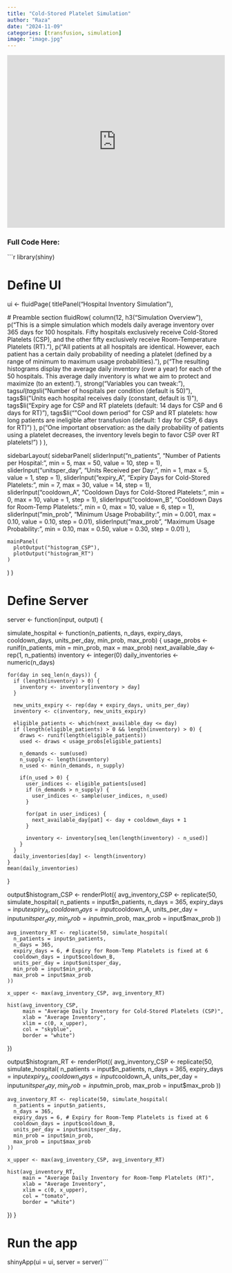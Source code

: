 ```yaml
---
title: "Cold-Stored Platelet Simulation"
author: "Raza"
date: "2024-11-09"
categories: [transfusion, simulation]
image: "image.jpg"
---
```


<iframe height="400" width="100%" frameborder="no" src="https://razas3.shinyapps.io/CSP_Sim_R/">

</iframe>

### Full Code Here:

```r
library(shiny)

# Define UI
ui <- fluidPage(
  titlePanel("Hospital Inventory Simulation"),
  
  # Preamble section
  fluidRow(
    column(12,
           h3("Simulation Overview"),
           p("This is a simple simulation which models daily average inventory over 365 days for 100 hospitals. Fifty hospitals exclusively receive Cold-Stored Platelets (CSP), and the other fifty exclusively receive Room-Temperature Platelets (RT)."),
           p("All patients at all hospitals are identical. However, each patient has a certain daily probability of needing a platelet (defined by a range of minimum to maximum usage probabilities)."),
           p("The resulting histograms display the average daily inventory (over a year) for each of the 50 hospitals. This average daily inventory is what we aim to protect and maximize (to an extent)."),
           strong("Variables you can tweak:"),
           tags$ul(
             tags$li("Number of hospitals per condition (default is 50)"),
             tags$li("Units each hospital receives daily (constant, default is 1)"),
             tags$li("Expiry age for CSP and RT platelets (default: 14 days for CSP and 6 days for RT)"),
             tags$li("\"Cool down period\" for CSP and RT platelets: how long patients are ineligible after transfusion (default: 1 day for CSP, 6 days for RT)")
           ),
           p("One important observation: as the daily probability of patients using a platelet decreases, the inventory levels begin to favor CSP over RT platelets!")
    )
  ),
  
  sidebarLayout(
    sidebarPanel(
      sliderInput("n_patients", "Number of Patients per Hospital:", 
                  min = 5, max = 50, value = 10, step = 1),
      sliderInput("unitsper_day", "Units Received per Day:", 
                  min = 1, max = 5, value = 1, step = 1),
      sliderInput("expiry_A", "Expiry Days for Cold-Stored Platelets:", 
                  min = 7, max = 30, value = 14, step = 1),
      sliderInput("cooldown_A", "Cooldown Days for Cold-Stored Platelets:", 
                  min = 0, max = 10, value = 1, step = 1),
      sliderInput("cooldown_B", "Cooldown Days for Room-Temp Platelets:", 
                  min = 0, max = 10, value = 6, step = 1),
      sliderInput("min_prob", "Minimum Usage Probability:", 
                  min = 0.001, max = 0.10, value = 0.10, step = 0.01),
      sliderInput("max_prob", "Maximum Usage Probability:", 
                  min = 0.10, max = 0.50, value = 0.30, step = 0.01)
    ),
    
    mainPanel(
      plotOutput("histogram_CSP"),
      plotOutput("histogram_RT")
    )
  )
)

# Define Server
server <- function(input, output) {
  
  simulate_hospital <- function(n_patients, n_days, expiry_days, cooldown_days, units_per_day, min_prob, max_prob) {
    usage_probs <- runif(n_patients, min = min_prob, max = max_prob)
    next_available_day <- rep(1, n_patients)
    inventory <- integer(0)
    daily_inventories <- numeric(n_days)
    
    for(day in seq_len(n_days)) {
      if (length(inventory) > 0) {
        inventory <- inventory[inventory > day]
      }
      
      new_units_expiry <- rep(day + expiry_days, units_per_day)
      inventory <- c(inventory, new_units_expiry)
      
      eligible_patients <- which(next_available_day <= day)
      if (length(eligible_patients) > 0 && length(inventory) > 0) {
        draws <- runif(length(eligible_patients))
        used <- draws < usage_probs[eligible_patients]
        
        n_demands <- sum(used)
        n_supply <- length(inventory)
        n_used <- min(n_demands, n_supply)
        
        if(n_used > 0) {
          user_indices <- eligible_patients[used]
          if (n_demands > n_supply) {
            user_indices <- sample(user_indices, n_used)
          }
          
          for(pat in user_indices) {
            next_available_day[pat] <- day + cooldown_days + 1
          }
          
          inventory <- inventory[seq_len(length(inventory) - n_used)]
        }
      }
      daily_inventories[day] <- length(inventory)
    }
    mean(daily_inventories)
  }
  
  output$histogram_CSP <- renderPlot({
    avg_inventory_CSP <- replicate(50, simulate_hospital(
      n_patients = input$n_patients,
      n_days = 365,
      expiry_days = input$expiry_A,
      cooldown_days = input$cooldown_A,
      units_per_day = input$unitsper_day,
      min_prob = input$min_prob,
      max_prob = input$max_prob
    ))
    
    avg_inventory_RT <- replicate(50, simulate_hospital(
      n_patients = input$n_patients,
      n_days = 365,
      expiry_days = 6, # Expiry for Room-Temp Platelets is fixed at 6
      cooldown_days = input$cooldown_B,
      units_per_day = input$unitsper_day,
      min_prob = input$min_prob,
      max_prob = input$max_prob
    ))
    
    x_upper <- max(avg_inventory_CSP, avg_inventory_RT)
    
    hist(avg_inventory_CSP, 
         main = "Average Daily Inventory for Cold-Stored Platelets (CSP)",
         xlab = "Average Inventory",
         xlim = c(0, x_upper),
         col = "skyblue",
         border = "white")
  })
  
  output$histogram_RT <- renderPlot({
    avg_inventory_CSP <- replicate(50, simulate_hospital(
      n_patients = input$n_patients,
      n_days = 365,
      expiry_days = input$expiry_A,
      cooldown_days = input$cooldown_A,
      units_per_day = input$unitsper_day,
      min_prob = input$min_prob,
      max_prob = input$max_prob
    ))
    
    avg_inventory_RT <- replicate(50, simulate_hospital(
      n_patients = input$n_patients,
      n_days = 365,
      expiry_days = 6, # Expiry for Room-Temp Platelets is fixed at 6
      cooldown_days = input$cooldown_B,
      units_per_day = input$unitsper_day,
      min_prob = input$min_prob,
      max_prob = input$max_prob
    ))
    
    x_upper <- max(avg_inventory_CSP, avg_inventory_RT)
    
    hist(avg_inventory_RT, 
         main = "Average Daily Inventory for Room-Temp Platelets (RT)",
         xlab = "Average Inventory",
         xlim = c(0, x_upper),
         col = "tomato",
         border = "white")
  })
}

# Run the app
shinyApp(ui = ui, server = server)```
